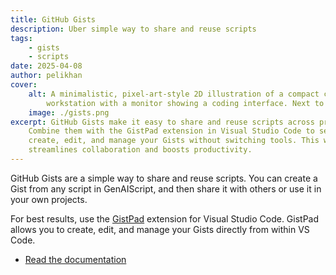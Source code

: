 ```yaml
---
title: GitHub Gists
description: Uber simple way to share and reuse scripts
tags:
    - gists
    - scripts
date: 2025-04-08
author: pelikhan
cover:
    alt: A minimalistic, pixel-art-style 2D illustration of a compact computer
        workstation with a monitor showing a coding interface. Next to the monitor
    image: ./gists.png
excerpt: GitHub Gists make it easy to share and reuse scripts across projects.
    Combine them with the GistPad extension in Visual Studio Code to seamlessly
    create, edit, and manage your Gists without switching tools. This workflow
    streamlines collaboration and boosts productivity.
---
```




<BlogNarration />

GitHub Gists are a simple way to share and reuse scripts. You can create a Gist from any script in GenAIScript, and then share it with others or use it in your own projects.

<YouTube id="https://youtu.be/ab4kD3zjzwc" posterQuality="high" />

For best results, use the [GistPad](https://marketplace.visualstudio.com/items?itemName=GistPad.gistpad) extension for Visual Studio Code. GistPad allows you to create, edit, and manage your Gists directly from within VS Code.

- [Read the documentation](/genaiscript/reference/vscode/gists/)
